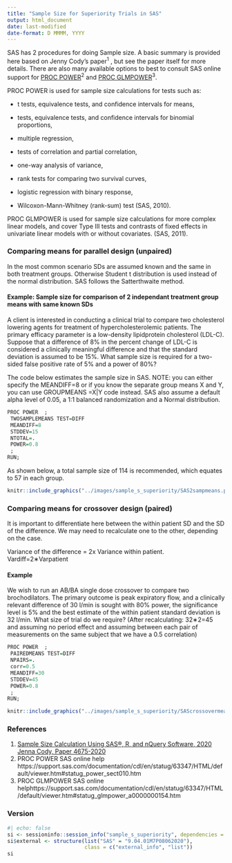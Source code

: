 ```yaml
---
title: "Sample Size for Superiority Trials in SAS"
output: html_document
date: last-modified
date-format: D MMMM, YYYY
---
```


SAS has 2 procedures for doing Sample size. A basic summary is provided here based on Jenny Cody's paper^1^ , but see the paper itself for more details. There are also many available options to best to consult SAS online support for [PROC POWER](PROC%20POWER:%20Simple%20AB/BA%20Crossover%20Designs%20::%20SAS/STAT(R)%209.3%20User's%20Guide)^2^ and [PROC GLMPOWER](https://support.sas.com/documentation/cdl/en/statug/63347/HTML/default/viewer.htm#statug_glmpower_a0000000154.htm)^3^.

PROC POWER is used for sample size calculations for tests such as:

-   t tests, equivalence tests, and confidence intervals for means,

-   tests, equivalence tests, and confidence intervals for binomial proportions,

-   multiple regression,

-   tests of correlation and partial correlation,

-   one-way analysis of variance,

-   rank tests for comparing two survival curves,

-   logistic regression with binary response,

-   Wilcoxon-Mann-Whitney (rank-sum) test (SAS, 2010).

PROC GLMPOWER is used for sample size calculations for more complex linear models, and cover Type III tests and contrasts of fixed effects in univariate linear models with or without covariates. (SAS, 2011).

### **Comparing means for parallel design (unpaired)**

In the most common scenario SDs are assumed known and the same in both treatment groups. Otherwise Student t distribution is used instead of the normal distribution. SAS follows the Satterthwaite method.

#### Example: Sample size for comparison of 2 independant treatment group means with same known SDs

A client is interested in conducting a clinical trial to compare two cholesterol lowering agents for treatment of hypercholesterolemic patients. The primary efficacy parameter is a low-density lipidprotein cholesterol (LDL-C). Suppose that a difference of 8% in the percent change of LDL-C is considered a clinically meaningful difference and that the standard deviation is assumed to be 15%. What sample size is required for a two-sided false positive rate of 5% and a power of 80%?

The code below estimates the sample size in SAS. NOTE: you can either specify the MEANDIFF=8 or if you know the separate group means X and Y, you can use GROUPMEANS =X\|Y code instead. SAS also assume a default alpha level of 0.05, a 1:1 balanced randomization and a Normal distribution.

```r
PROC POWER  ;
 TWOSAMPLEMEANS TEST=DIFF
 MEANDIFF=8
 STDDEV=15
 NTOTAL=.
 POWER=0.8
 ;
RUN;
```

As shown below, a total sample size of 114 is recommended, which equates to 57 in each group.

```r
knitr::include_graphics("../images/sample_s_superiority/SAS2sampmeans.png")
```

### **Comparing means for crossover design (paired)**

It is important to differentiate here between the within patient SD and the SD of the difference. We may need to recalculate one to the other, depending on the case.

Variance of the difference = 2x Variance within patient. Vardiff=2∗Varpatient

#### Example

We wish to run an AB/BA single dose crossover to compare two brochodilators. The primary outcome is peak expiratory flow, and a clinically relevant difference of 30 l/min is sought with 80% power, the significance level is 5% and the best estimate of the within patient standard deviation is 32 l/min. What size of trial do we require? (After recalculating: 32∗2=45 and assuming no period effect and assuming between each pair of measurements on the same subject that we have a 0.5 correlation)

```r
PROC POWER  ;
 PAIREDMEANS TEST=DIFF
 NPAIRS=.
 corr=0.5
 MEANDIFF=30
 STDDEV=45
 POWER=0.8
 ;
RUN;
```

```r
knitr::include_graphics("../images/sample_s_superiority/SAScrossovermeans.png")

```

### References

1.  [Sample Size Calculation Using SAS®, R, and nQuery Software, 2020 Jenna Cody, Paper 4675-2020](https://support.sas.com/resources/papers/proceedings20/4675-2020.pdf)
2.  PROC POWER SAS online help https://support.sas.com/documentation/cdl/en/statug/63347/HTML/default/viewer.htm#statug_power_sect010.htm
3.  PROC GLMPOWER SAS online helphttps://support.sas.com/documentation/cdl/en/statug/63347/HTML/default/viewer.htm#statug_glmpower_a0000000154.htm

### Version

```r
#| echo: false
si <- sessioninfo::session_info("sample_s_superiority", dependencies = FALSE) 
si$external <- structure(list("SAS" = "9.04.01M7P08062020"), 
                         class = c("external_info", "list")) 
si
```
